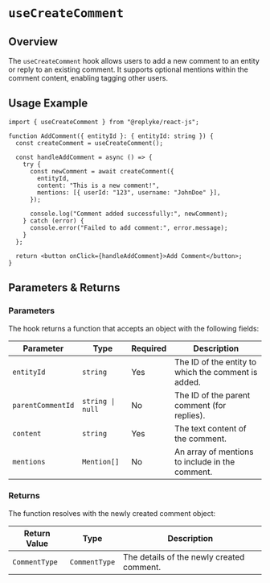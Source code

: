 # `useCreateComment`

## Overview

The `useCreateComment` hook allows users to add a new comment to an entity or reply to an existing comment. It supports optional mentions within the comment content, enabling tagging other users.

## Usage Example

```tsx
import { useCreateComment } from "@replyke/react-js";

function AddComment({ entityId }: { entityId: string }) {
  const createComment = useCreateComment();

  const handleAddComment = async () => {
    try {
      const newComment = await createComment({
        entityId,
        content: "This is a new comment!",
        mentions: [{ userId: "123", username: "JohnDoe" }],
      });

      console.log("Comment added successfully:", newComment);
    } catch (error) {
      console.error("Failed to add comment:", error.message);
    }
  };

  return <button onClick={handleAddComment}>Add Comment</button>;
}
```

## Parameters & Returns

### Parameters

The hook returns a function that accepts an object with the following fields:

| Parameter         | Type             | Required | Description                                         |
| ----------------- | ---------------- | -------- | --------------------------------------------------- |
| `entityId`        | `string`         | Yes      | The ID of the entity to which the comment is added. |
| `parentCommentId` | `string \| null` | No       | The ID of the parent comment (for replies).         |
| `content`         | `string`         | Yes      | The text content of the comment.                    |
| `mentions`        | `Mention[]`      | No       | An array of mentions to include in the comment.     |

### Returns

The function resolves with the newly created comment object:

| Return Value  | Type          | Description                               |
| ------------- | ------------- | ----------------------------------------- |
| `CommentType` | `CommentType` | The details of the newly created comment. |
